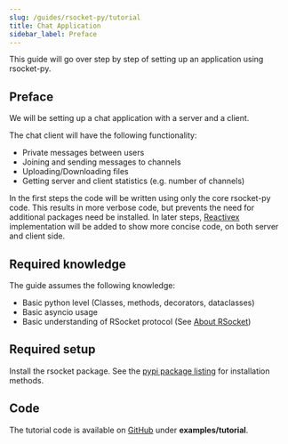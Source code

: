 ```yaml
---
slug: /guides/rsocket-py/tutorial
title: Chat Application
sidebar_label: Preface
---
```


This guide will go over step by step of setting up an application using rsocket-py.

## Preface

We will be setting up a chat application with a server and a client.

The chat client will have the following functionality:
- Private messages between users
- Joining and sending messages to channels
- Uploading/Downloading files
- Getting server and client statistics (e.g. number of channels)

In the first steps the code will be written using only the core rsocket-py code.
This results in more verbose code, but prevents the need for additional packages need be installed.
In later steps, [Reactivex](https://rxpy.readthedocs.io) implementation will be added to show more concise code, on both server and client side.

## Required knowledge

The guide assumes the following knowledge:

* Basic python level (Classes, methods, decorators, dataclasses)
* Basic asyncio usage
* Basic understanding of RSocket protocol (See [About RSocket](/about/faq))

## Required setup

Install the rsocket package. See the [pypi package listing](https://pypi.org/project/rsocket/) for installation methods.

## Code

The tutorial code is available on [GitHub](https://github.com/rsocket/rsocket-py) under <b>examples/tutorial</b>.
